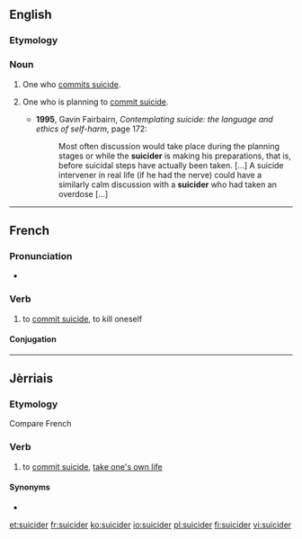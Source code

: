 ==English==

===Etymology===
{{suffix|suicide|er}}

===Noun===
{{en-noun}}

# {{context|nonstandard|lang=en}} One who [[commit suicide|commits suicide]].
# {{context|medicine|social work|lang=en}} One who is planning to [[commit suicide]].
#* '''1995''', Gavin Fairbairn, ''Contemplating suicide: the language and ethics of self-harm'', page 172:
#*: Most often discussion would take place during the planning stages or while the '''suicider''' is making his preparations, that is, before suicidal steps have actually been taken. [...] A suicide intervener in real life (if he had the nerve) could have a similarly calm discussion with a '''suicider''' who had taken an overdose [...]

----

==French==

===Pronunciation===
* {{audio|Fr-suicider.ogg|Audio}}

===Verb===
{{fr-verb|type=pronominal}}

# {{context|pronominal|lang=fr}} to [[commit suicide]], to kill oneself

====Conjugation====
{{fr-conj-er-refl-cons|suicid}}

----

==Jèrriais==

===Etymology===
{{rfe|lang=roa-jer}}
Compare French {{term|suicider|se suicider|lang=fr}}

===Verb===
{{roa-jer-verb}}

# {{context|reflexive|sé suicider|lang=roa-jer}} to [[commit suicide]], [[take one's own life]]

====Synonyms====
* {{l|roa-jer|mêfaithe|s'mêfaithe}}

[[et:suicider]]
[[fr:suicider]]
[[ko:suicider]]
[[io:suicider]]
[[pl:suicider]]
[[fi:suicider]]
[[vi:suicider]]